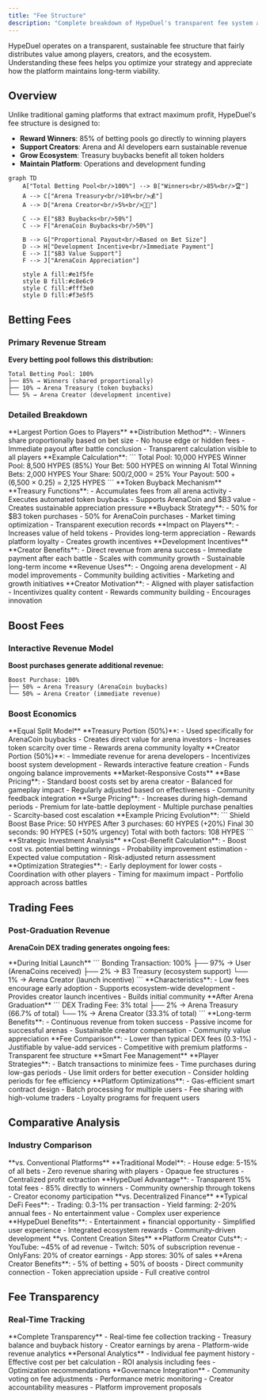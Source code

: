 ```yaml
---
title: "Fee Structure"
description: "Complete breakdown of HypeDuel's transparent fee system and revenue distribution model"
---
```


HypeDuel operates on a transparent, sustainable fee structure that fairly distributes value among players, creators, and the ecosystem. Understanding these fees helps you optimize your strategy and appreciate how the platform maintains long-term viability.

## Overview

Unlike traditional gaming platforms that extract maximum profit, HypeDuel's fee structure is designed to:

- **Reward Winners**: 85% of betting pools go directly to winning players
- **Support Creators**: Arena and AI developers earn sustainable revenue
- **Grow Ecosystem**: Treasury buybacks benefit all token holders
- **Maintain Platform**: Operations and development funding

```mermaid
graph TD
    A["Total Betting Pool<br/>100%"] --> B["Winners<br/>85%<br/>🏆"]
    A --> C["Arena Treasury<br/>10%<br/>💰"]
    A --> D["Arena Creator<br/>5%<br/>👨‍💻"]

    C --> E["$B3 Buybacks<br/>50%"]
    C --> F["ArenaCoin Buybacks<br/>50%"]

    B --> G["Proportional Payout<br/>Based on Bet Size"]
    D --> H["Development Incentive<br/>Immediate Payment"]
    E --> I["$B3 Value Support"]
    F --> J["ArenaCoin Appreciation"]

    style A fill:#e1f5fe
    style B fill:#c8e6c9
    style C fill:#fff3e0
    style D fill:#f3e5f5
```

## Betting Fees

### Primary Revenue Stream

**Every betting pool follows this distribution:**

```
Total Betting Pool: 100%
├── 85% → Winners (shared proportionally)
├── 10% → Arena Treasury (token buybacks)
└── 5% → Arena Creator (development incentive)
```

### Detailed Breakdown

<Tabs>
  <Tab title="Winner Payouts (85%)">
    **Largest Portion Goes to Players** **Distribution Method**: - Winners share proportionally based on bet size - No
    house edge or hidden fees - Immediate payout after battle conclusion - Transparent calculation visible to all
    players **Example Calculation**: ``` Total Pool: 10,000 HYPES Winner Pool: 8,500 HYPES (85%) Your Bet: 500 HYPES on
    winning AI Total Winning Bets: 2,000 HYPES Your Share: 500/2,000 = 25% Your Payout: 500 + (6,500 × 0.25) = 2,125
    HYPES ```
  </Tab>

<Tab title="Arena Treasury (10%)">
  **Token Buyback Mechanism** **Treasury Functions**: - Accumulates fees from all arena activity - Executes automated
  token buybacks - Supports ArenaCoin and $B3 value - Creates sustainable appreciation pressure **Buyback Strategy**: -
  50% for $B3 token purchases - 50% for ArenaCoin purchases - Market timing optimization - Transparent execution records
  **Impact on Players**: - Increases value of held tokens - Provides long-term appreciation - Rewards platform loyalty -
  Creates growth incentives
</Tab>

  <Tab title="Arena Creator (5%)">
    **Development Incentives** **Creator Benefits**: - Direct revenue from arena success - Immediate payment after each
    battle - Scales with community growth - Sustainable long-term income **Revenue Uses**: - Ongoing arena development -
    AI model improvements - Community building activities - Marketing and growth initiatives **Creator Motivation**: -
    Aligned with player satisfaction - Incentivizes quality content - Rewards community building - Encourages innovation
  </Tab>
</Tabs>

## Boost Fees

### Interactive Revenue Model

**Boost purchases generate additional revenue:**

```
Boost Purchase: 100%
├── 50% → Arena Treasury (ArenaCoin buybacks)
└── 50% → Arena Creator (immediate revenue)
```

### Boost Economics

<AccordionGroup>
  <Accordion title="Revenue Distribution">
    **Equal Split Model** **Treasury Portion (50%)**: - Used specifically for ArenaCoin buybacks - Creates direct value
    for arena investors - Increases token scarcity over time - Rewards arena community loyalty **Creator Portion
    (50%)**: - Immediate revenue for arena developers - Incentivizes boost system development - Rewards interactive
    feature creation - Funds ongoing balance improvements
  </Accordion>

<Accordion title="Dynamic Pricing">
  **Market-Responsive Costs** **Base Pricing**: - Standard boost costs set by arena creator - Balanced for gameplay
  impact - Regularly adjusted based on effectiveness - Community feedback integration **Surge Pricing**: - Increases
  during high-demand periods - Premium for late-battle deployment - Multiple purchase penalties - Scarcity-based cost
  escalation **Example Pricing Evolution**: ``` Shield Boost Base Price: 50 HYPES After 3 purchases: 60 HYPES (+20%)
  Final 30 seconds: 90 HYPES (+50% urgency) Total with both factors: 108 HYPES ```
</Accordion>

  <Accordion title="ROI Considerations">
    **Strategic Investment Analysis** **Cost-Benefit Calculation**: - Boost cost vs. potential betting winnings -
    Probability improvement estimation - Expected value computation - Risk-adjusted return assessment **Optimization
    Strategies**: - Early deployment for lower costs - Coordination with other players - Timing for maximum impact -
    Portfolio approach across battles
  </Accordion>
</AccordionGroup>

## Trading Fees

### Post-Graduation Revenue

**ArenaCoin DEX trading generates ongoing fees:**

<Tabs>
  <Tab title="Bonding Phase Fees">
    **During Initial Launch** ``` Bonding Transaction: 100% ├── 97% → User (ArenaCoins received) ├── 2% → B3 Treasury
    (ecosystem support) └── 1% → Arena Creator (launch incentive) ``` **Characteristics**: - Low fees encourage early
    adoption - Supports ecosystem-wide development - Provides creator launch incentives - Builds initial community
  </Tab>

<Tab title="DEX Trading Fees">
  **After Arena Graduation** ``` DEX Trading Fee: 3% total ├── 2% → Arena Treasury (66.7% of total) └── 1% → Arena
  Creator (33.3% of total) ``` **Long-term Benefits**: - Continuous revenue from token success - Passive income for
  successful arenas - Sustainable creator compensation - Community value appreciation **Fee Comparison**: - Lower than
  typical DEX fees (0.3-1%) - Justifiable by value-add services - Competitive with premium platforms - Transparent fee
  structure
</Tab>

  <Tab title="Fee Optimization">
    **Smart Fee Management** **Player Strategies**: - Batch transactions to minimize fees - Time purchases during
    low-gas periods - Use limit orders for better execution - Consider holding periods for fee efficiency **Platform
    Optimizations**: - Gas-efficient smart contract design - Batch processing for multiple users - Fee sharing with
    high-volume traders - Loyalty programs for frequent users
  </Tab>
</Tabs>

## Comparative Analysis

### Industry Comparison

<AccordionGroup>
  <Accordion title="Traditional Gaming">
    **vs. Conventional Platforms** **Traditional Model**: - House edge: 5-15% of all bets - Zero revenue sharing with
    players - Opaque fee structures - Centralized profit extraction **HypeDuel Advantage**: - Transparent 15% total fees
    - 85% directly to winners - Community ownership through tokens - Creator economy participation
  </Accordion>

<Accordion title="DeFi Platforms">
  **vs. Decentralized Finance** **Typical DeFi Fees**: - Trading: 0.3-1% per transaction - Yield farming: 2-20% annual
  fees - No entertainment value - Complex user experience **HypeDuel Benefits**: - Entertainment + financial opportunity
  - Simplified user experience - Integrated ecosystem rewards - Community-driven development
</Accordion>

  <Accordion title="Creator Platforms">
    **vs. Content Creation Sites** **Platform Creator Cuts**: - YouTube: ~45% of ad revenue - Twitch: 50% of
    subscription revenue - OnlyFans: 20% of creator earnings - App stores: 30% of sales **Arena Creator Benefits**: - 5%
    of betting + 50% of boosts - Direct community connection - Token appreciation upside - Full creative control
  </Accordion>
</AccordionGroup>

## Fee Transparency

### Real-Time Tracking

<Card title="Public Dashboards" icon="dashboard">
  **Complete Transparency** - Real-time fee collection tracking - Treasury balance and buyback history - Creator
  earnings by arena - Platform-wide revenue analytics
</Card>

<Card title="Player Tools" icon="calculator">
  **Personal Analytics** - Individual fee payment history - Effective cost per bet calculation - ROI analysis including
  fees - Optimization recommendations
</Card>

<Card title="Community Oversight" icon="users">
  **Governance Integration** - Community voting on fee adjustments - Performance metric monitoring - Creator
  accountability measures - Platform improvement proposals
</Card>
